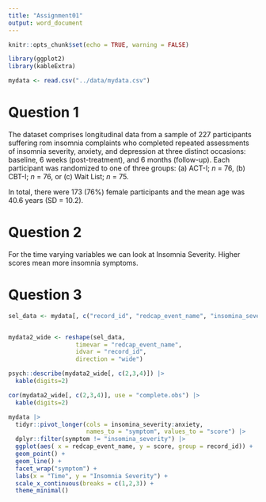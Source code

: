 ```yaml
---
title: "Assignment01"
output: word_document
---
```


```r
knitr::opts_chunk$set(echo = TRUE, warning = FALSE)
```

```r
library(ggplot2)
library(kableExtra)
```


```r
mydata <- read.csv("../data/mydata.csv")
```

# Question 1

The dataset comprises longitudinal data from a sample of 227 participants suffering rom insomnia complaints who completed repeated assessments of insomnia severity, anxiety, and depression at three distinct occasions: baseline, 6 weeks (post-treatment), and 6 months (follow-up). Each participant was randomized to one of three groups: (a) ACT-I; *n* = 76, (b) CBT-I; *n* = 76, or (c) Wait List; *n* = 75.

In total, there were 173 (76%) female participants and the mean age was 40.6 years (SD = 10.2). 

# Question 2

For the time varying variables we can look at Insomnia Severity. Higher scores mean more insomnia symptoms.

# Question 3

```r
sel_data <- mydata[, c("record_id", "redcap_event_name", "insomina_severity")]


mydata2_wide <- reshape(sel_data,
                   timevar = "redcap_event_name",
                   idvar = "record_id",
                   direction = "wide")

psych::describe(mydata2_wide[, c(2,3,4)]) |> 
  kable(digits=2)
```

```r
cor(mydata2_wide[, c(2,3,4)], use = "complete.obs") |> 
  kable(digits=2)
```


```r
mydata |> 
  tidyr::pivot_longer(cols = insomina_severity:anxiety,
                      names_to = "symptom", values_to = "score") |> 
  dplyr::filter(symptom != "insomina_severity") |> 
  ggplot(aes( x = redcap_event_name, y = score, group = record_id)) +
  geom_point() + 
  geom_line() +
  facet_wrap("symptom") +
  labs(x = "Time", y = "Insomnia Severity") +
  scale_x_continuous(breaks = c(1,2,3)) +
  theme_minimal()
```


